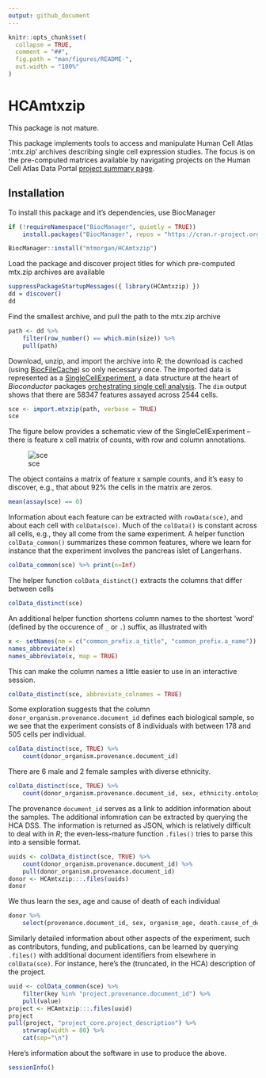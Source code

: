 ```yaml
---
output: github_document
---
```


<!-- README.md is generated from README.Rmd. Please edit that file -->

```r
knitr::opts_chunk$set(
  collapse = TRUE,
  comment = "##",
  fig.path = "man/figures/README-",
  out.width = "100%"
)
```

# HCAmtxzip

<!-- badges: start -->
<!-- badges: end -->

This package is not mature.

This package implements tools to access and manipulate Human Cell
Atlas '.mtx.zip' archives describing single cell expression
studies. The focus is on the pre-computed matrices available by
navigating projects on the Human Cell Atlas Data Portal [project
summary page][hca_projects].

[hca_projects]: https://data.humancellatlas.org/explore/projects

## Installation

To install this package and it's dependencies, use BiocManager

```r
if (!requireNamespace("BiocManager", quietly = TRUE))
    install.packages("BiocManager", repos = "https://cran.r-project.org")

BiocManager::install("mtmorgan/HCAmtxzip")
```

Load the package and discover project titles for which pre-computed
mtx.zip archives are available

```r
suppressPackageStartupMessages({ library(HCAmtxzip) })
dd = discover()
dd
```

Find the smallest archive, and pull the path to the mtx.zip archive

```r
path <- dd %>%
    filter(row_number() == which.min(size)) %>%
    pull(path)
```

Download, unzip, and import the archive into _R_; the download is
cached (using [BiocFileCache][]) so only necessary once. The imported
data is represented as a [SingleCellExperiment][], a data structure at
the heart of _Bioconductor_ packages [orchestrating single cell
analysis][osca]. The `dim` output shows that there are 58347 features
assayed across 2544 cells.

[BiocFileCache]: https://bioconductor.org/packages/BiocFileCache
[SingleCellExperiment]: https://bioconductor.org/packages/SingleCellExperiment
[osca]: https://osca.bioconductor.org

```r
sce <- import.mtxzip(path, verbose = TRUE)
sce
```

The figure below provides a schematic view of the SingleCellExperiment
-- there is feature x cell matrix of counts, with row and column
annotations.

![sce][sce_image]

[sce_image]: https://raw.githubusercontent.com/Bioconductor/SummarizedExperiment/master/vignettes/SE.svg?sanitize=true

The object contains a matrix of feature x sample counts, and it's easy
to discover, e.g., that about 92\% the cells in the matrix are zeros.

```r
mean(assay(sce) == 0)
```

Information about each feature can be extracted with `rowData(sce)`,
and about each cell with `colData(sce)`. Much of the `colData()` is
constant across all cells, e.g., they all come from the same
experiment. A helper function `colData_common()` summarizes these
common features, where we learn for instance that the experiment
involves the pancreas islet of Langerhans.

```r
colData_common(sce) %>% print(n=Inf)
```

The helper function `colData_distinct()` extracts the columns that
differ between cells

```r
colData_distinct(sce)
```

An additional helper function shortens column names to the shortest
'word' (defined by the occurence of `_` or `.`) suffix, as illustrated
with

```r
x <- setNames(nm = c("common_prefix.a_title", "common_prefix.a_name"))
names_abbreviate(x)
names_abbreviate(x, map = TRUE)
```

This can make the column names a little easier to use in an
interactive session.

```r
colData_distinct(sce, abbreviate_colnames = TRUE)
```

Some exploration suggests that the column
`donor_organism.provenance.document_id` defines each biological
sample, so we see that the experiment consists of 8 individuals with
between 178 and 505 cells per individual.

```r
colData_distinct(sce, TRUE) %>%
    count(donor_organism.provenance.document_id)
```

There are 6 male and 2 female samples with diverse ethnicity.

```r
colData_distinct(sce, TRUE) %>%
    count(donor_organism.provenance.document_id, sex, ethnicity.ontology_label)
```

The provenance `document_id` serves as a link to addition information
about the samples. The additional infomration can be extracted by
querying the HCA DSS. The information is returned as JSON, which is
relatively difficult to deal with in _R_; the even-less-mature
function `.files()` tries to parse this into a sensible format.

```r
uuids <- colData_distinct(sce, TRUE) %>%
    count(donor_organism.provenance.document_id) %>%
    pull(donor_organism.provenance.document_id)
donor <- HCAmtxzip:::.files(uuids)
donor
```

We thus learn the sex, age and cause of death of each individual

```r
donor %>%
    select(provenance.document_id, sex, organism_age, death.cause_of_death)
```

Similarly detailed information about other aspects of the experiment,
such as contributors, funding, and publications, can be learned by
querying `.files()` with additional document identifiers from
elsewhere in `colData(sce)`. For instance, here's the (truncated, in
the HCA) description of the project.

```r
uuid <- colData_common(sce) %>% 
    filter(key %in% "project.provenance.document_id") %>% 
    pull(value)
project <- HCAmtxzip:::.files(uuid)
project
pull(project, "project_core.project_description") %>%
    strwrap(width = 80) %>%
    cat(sep="\n")
```

Here's information about the software in use to produce the above.

```r
sessionInfo()
```

